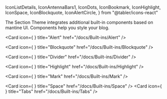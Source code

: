   IconListDetails,
  IconAntennaBars1,
  IconDots,
  IconBookmark,
  IconHighlight,
  IconSpace,
  IconBlockquote,
  IconAlertCircle,
} from "@tabler/icons-react"

The Section Theme integrates additional built-in components based on mantine UI. Components help you style your blog.


<Cards>
 
 <Card
    icon={
<IconAlertCircle />
      }
    title="Alert"
    href="/docs/Built-ins/Alert"
  />
  
  <Card
    icon={
        <IconBlockquote />
      }
    title="Blockquote"
    href="/docs/Built-ins/Blockquote"
  />

 <Card
    icon={
      <IconDots />
    }
    title="Divider"
    href="/docs/Built-ins/Divider"
  />

 <Card
    icon={
      <IconHighlight />
    }
    title="Highlight"
    href="/docs/Built-ins/Highlight"
  />

 <Card
    icon={
      <IconBookmark />
    }
    title="Mark"
    href="/docs/Built-ins/Mark"
  />

 <Card
    icon={ <IconSpace /> }
    title="Space"
    href="/docs/Built-ins/Space"
  />
 <Card
    icon={ <IconListDetails /> }
    title="Tabs"
    href="/docs/Built-ins/Tabs"
  />
</Cards>

